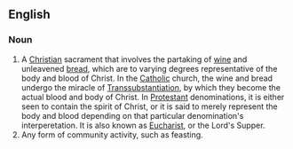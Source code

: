 ==English==

===Noun===
#A [[Christian]] sacrament that involves the partaking of [[wine]] and unleavened [[bread]], which are to varying degrees representative of the body and blood of Christ.  In the [[Catholic]] church, the wine and bread undergo the miracle of [[Transsubstantiation]], by which they become the actual blood and body of Christ.  In [[Protestant]] denominations, it is either seen to contain the spirit of Christ, or it is said to merely represent the body and blood depending on that particular denomination's interperetation.  It is also known as [[Eucharist]], or the Lord's Supper.
#Any form of community activity, such as feasting.